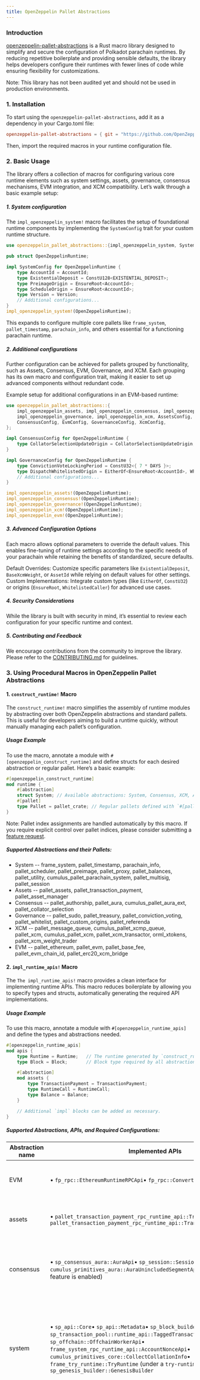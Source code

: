 ```yaml
---
title: OpenZeppelin Pallet Abstractions
---
```


### Introduction

[openzeppelin-pallet-abstractions](https://github.com/OpenZeppelin/openzeppelin-pallet-abstractions) is a Rust macro library designed to simplify and secure the configuration of Polkadot parachain runtimes. By reducing repetitive boilerplate and providing sensible defaults, the library helps developers configure their runtimes with fewer lines of code while ensuring flexibility for customizations.

Note: This library has not been audited yet and should not be used in production environments.

### 1. Installation
To start using the `openzeppelin-pallet-abstractions`, add it as a dependency in your Cargo.toml file:
```toml
openzeppelin-pallet-abstractions = { git = "https://github.com/OpenZeppelin/openzeppelin-pallet-abstractions", tag = "v0.1.0" }
```
Then, import the required macros in your runtime configuration file.

### 2. Basic Usage

The library offers a collection of macros for configuring various core runtime elements such as system settings, assets, governance, consensus mechanisms, EVM integration, and XCM compatibility. Let’s walk through a basic example setup:

##### 1. System configuration
The `impl_openzeppelin_system!` macro facilitates the setup of foundational runtime components by implementing the `SystemConfig` trait for your custom runtime structure.
```rust
use openzeppelin_pallet_abstractions::{impl_openzeppelin_system, SystemConfig};

pub struct OpenZeppelinRuntime;

impl SystemConfig for OpenZeppelinRuntime {
    type AccountId = AccountId;
    type ExistentialDeposit = ConstU128<EXISTENTIAL_DEPOSIT>;
    type PreimageOrigin = EnsureRoot<AccountId>;
    type ScheduleOrigin = EnsureRoot<AccountId>;
    type Version = Version;
    // Additional configurations...
}
impl_openzeppelin_system!(OpenZeppelinRuntime);
```
This expands to configure multiple core pallets like `frame_system`, `pallet_timestamp`, `parachain_info`, and others essential for a functioning parachain runtime.

##### 2. Additional configurations

Further configuration can be achieved for pallets grouped by functionality, such as Assets, Consensus, EVM, Governance, and XCM. Each grouping has its own macro and configuration trait, making it easier to set up advanced components without redundant code.

Example setup for additional configurations in an EVM-based runtime:
```rust
use openzeppelin_pallet_abstractions::{
    impl_openzeppelin_assets, impl_openzeppelin_consensus, impl_openzeppelin_evm,
    impl_openzeppelin_governance, impl_openzeppelin_xcm, AssetsConfig,
    ConsensusConfig, EvmConfig, GovernanceConfig, XcmConfig,
};

impl ConsensusConfig for OpenZeppelinRuntime {
    type CollatorSelectionUpdateOrigin = CollatorSelectionUpdateOrigin;
}

impl GovernanceConfig for OpenZeppelinRuntime {
    type ConvictionVoteLockingPeriod = ConstU32<{ 7 * DAYS }>;
    type DispatchWhitelistedOrigin = EitherOf<EnsureRoot<AccountId>, WhitelistedCaller>;
    // Additional configurations...
}

impl_openzeppelin_assets!(OpenZeppelinRuntime);
impl_openzeppelin_consensus!(OpenZeppelinRuntime);
impl_openzeppelin_governance!(OpenZeppelinRuntime);
impl_openzeppelin_xcm!(OpenZeppelinRuntime);
impl_openzeppelin_evm!(OpenZeppelinRuntime);
```

##### 3. Advanced Configuration Options

Each macro allows optional parameters to override the default values. This enables fine-tuning of runtime settings according to the specific needs of your parachain while retaining the benefits of standardized, secure defaults.

Default Overrides: Customize specific parameters like `ExistentialDeposit`, `BaseXcmWeight`, or `AssetId` while relying on default values for other settings.
Custom Implementations: Integrate custom types (like `EitherOf`, `ConstU32`) or origins (`EnsureRoot`, `WhitelistedCaller`) for advanced use cases.

##### 4. Security Considerations

While the library is built with security in mind, it’s essential to review each configuration for your specific runtime and context.

##### 5. Contributing and Feedback
We encourage contributions from the community to improve the library. Please refer to the [CONTRIBUTING.md](https://github.com/OpenZeppelin/openzeppelin-pallet-abstractions/blob/main/CONTRIBUTING.MD) for guidelines.

### 3. Using Procedural Macros in OpenZeppelin Pallet Abstractions

#### 1. `construct_runtime!` Macro

The `construct_runtime!` macro simplifies the assembly of runtime modules by abstracting over both OpenZeppelin abstractions and standard pallets. This is useful for developers aiming to build a runtime quickly, without manually managing each pallet’s configuration.

##### Usage Example

To use the macro, annotate a module with `#[openzeppelin_construct_runtime]` and define structs for each desired abstraction or regular pallet. Here’s a basic example:
```rust
#[openzeppelin_construct_runtime]
mod runtime {
    #[abstraction]
    struct System; // Available abstractions: System, Consensus, XCM, Assets, Governance, EVM.
    #[pallet]
    type Pallet = pallet_crate; // Regular pallets defined with `#[pallet]` mimic the `construct_runtime!` structure.
}
```
Note: Pallet index assignments are handled automatically by this macro. If you require explicit control over pallet indices, please consider submitting a [feature request](https://github.com/OpenZeppelin/openzeppelin-pallet-abstractions/issues).

##### Supported Abstractions and their Pallets:
* System -- frame_system, pallet_timestamp, parachain_info, pallet_scheduler, pallet_preimage, pallet_proxy, pallet_balances, pallet_utility, cumulus_pallet_parachain_system, pallet_multisig, pallet_session
* Assets -- pallet_assets, pallet_transaction_payment, pallet_asset_manager
* Consensus -- pallet_authorship, pallet_aura, cumulus_pallet_aura_ext, pallet_collator_selection
* Governance -- pallet_sudo, pallet_treasury, pallet_conviction_voting, pallet_whitelist, pallet_custom_origins, pallet_referenda
* XCM -- pallet_message_queue, cumulus_pallet_xcmp_queue, pallet_xcm, cumulus_pallet_xcm, pallet_xcm_transactor, orml_xtokens, pallet_xcm_weight_trader
* EVM -- pallet_ethereum, pallet_evm, pallet_base_fee, pallet_evm_chain_id, pallet_erc20_xcm_bridge

#### 2. `impl_runtime_apis!` Macro

The `The impl_runtime_apis!` macro provides a clean interface for implementing runtime APIs. This macro reduces boilerplate by allowing you to specify types and structs, automatically generating the required API implementations.

##### Usage Example

To use this macro, annotate a module with `#[openzeppelin_runtime_apis]` and define the types and abstractions needed.

```rust
#[openzeppelin_runtime_apis]
mod apis {
    type Runtime = Runtime;   // The runtime generated by `construct_runtime!`
    type Block = Block;       // Block type required by all abstractions

    #[abstraction]
    mod assets {
        type TransactionPayment = TransactionPayment;
        type RuntimeCall = RuntimeCall;
        type Balance = Balance;
    }

    // Additional `impl` blocks can be added as necessary.
}
```

##### Supported Abstractions, APIs, and Required Configurations:
| Abstraction name | Implemented APIs | Required configs |
| --- | --- | --- |
| EVM | • `fp_rpc::EthereumRuntimeRPCApi`• `fp_rpc::ConvertTransactionRuntimeApi` | • `RuntimeCall` -- runtime call generated by `construct_runtime` macro• `Executive` -- `frame_executive::Executive` specification used by parachain system• `Ethereum` -- `pallet_ethereum` pallet struct generated by `construct_runtime` macro |
| assets | • `pallet_transaction_payment_rpc_runtime_api::TransactionPaymentApi`• `pallet_transaction_payment_rpc_runtime_api::TransactionPaymentCallApi` | • `TransactionPayment` -- `pallet_transaction_payment` struct pallet generated by `construct_runtime` macro• `RuntimeCall` -- runtime call generated by `construct_runtime` macro• `Balance` -- type used for balance specification (e.g., in `pallet_balances` config) |
| consensus | • `sp_consensus_aura::AuraApi`• `sp_session::SessionKeys`• `cumulus_primitives_aura::AuraUnincludedSegmentApi` (if `async-backing` feature is enabled) | • `SessionKeys` -- struct generated by `impl_opaque_keys` macro• `Aura` -- `pallet_aura` struct pallet generated by `construct_runtime` macro (only if `async-backing` feature is not enabled)• `SlotDuration` -- constant used for slot duration definition (only if `async-backing` feature is enabled)• `ConsensusHook` -- type used in `cumulus_pallet_parachain_system::Config::ConsensusHook` (only if `async-backing` feature is enabled) |
| system | • `sp_api::Core`• `sp_api::Metadata`• `sp_block_builder::BlockBuilder`• `sp_transaction_pool::runtime_api::TaggedTransactionQueue`• `sp_offchain::OffchainWorkerApi`• `frame_system_rpc_runtime_api::AccountNonceApi`• `cumulus_primitives_core::CollectCollationInfo`• `frame_try_runtime::TryRuntime` (under a `try-runtime` feature)• `sp_genesis_builder::GenesisBuilder` | • `Executive` -- `frame_executive::Executive` specification used by parachain system• `System` -- `frame_system` pallet struct generated by `construct_runtime` macro• `ParachainSystem` -- `cumulus_pallet_parachain_system` pallet struct generated by `construct_runtime` macro• `RuntimeVersion` -- runtime version, generated by `sp_version::runtime_version`• `AccountId` -- account id type specified in `frame_system::Config`• `Nonce` -- nonce type specified in `frame_system::Config`• `RuntimeGenesisConfig` -- type generated by `construct_runtime` macro• `RuntimeBlockWeights` -- type implementing `Get<BlockWeights>`, often built by `BlockWeights::builder` |
| benchmarks | • `frame_benchmarking::Benchmark` (under `runtime-benchmarks` feature) | • `Assets` -- `pallet_assets` pallet struct generated by `construct_runtime` macro• `AssetManager` -- `pallet_asset_manager` pallet struct generated by `construct_runtime` macro• `AssetType` -- struct describing foreign assets in XCM configuration• `RuntimeOrigin` -- type generated by `construct_runtime` macro• `RelayLocation` -- `Location` type pointing to the relaychain• `System` -- `frame_system` pallet struct generated by `construct_runtime` macro• `ParachainSystem` -- `cumulus_pallet_parachain_system` pallet struct generated by `construct_runtime` macro• `ExistentialDeposit` -- type describing existential deposit• `AssetId` -- type describing internal asset id• `XCMConfig` -- struct implementing `xcm_executor::Config`, generated by XCM abstraction as `XcmExecutorConfig`• `AccountId` -- account id type specified in `frame_system::Config`• `Cents` -- constant representing 1/100 of the native token• `FeeAssetId` -- asset for XCM fees, generated by XCM abstraction• `TransactionByteFee` -- fee per byte of data, generated by assets abstraction• `Address` -- type describing address format for accounts• `Balances` -- `pallet_balances` pallet struct generated by `construct_runtime` macro |
This macro allows for clear modularization of APIs, facilitating easier maintenance and extension of runtime functionalities.

